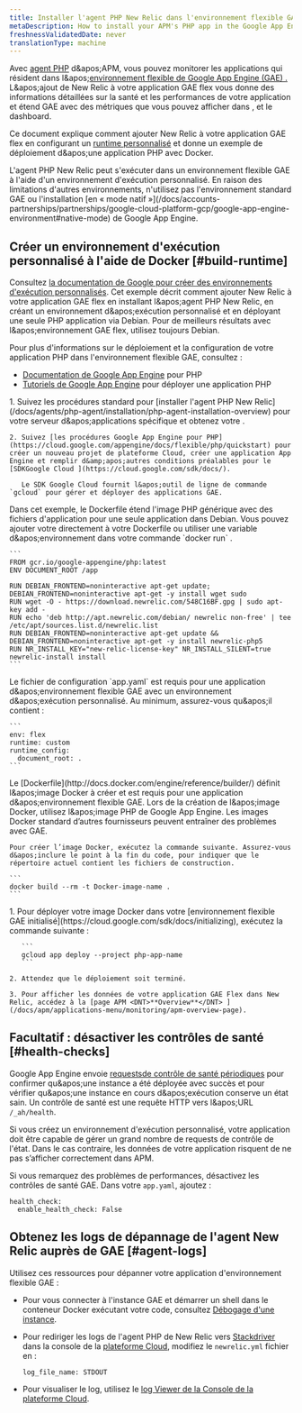 ```yaml
---
title: Installer l'agent PHP New Relic dans l'environnement flexible GAE
metaDescription: How to install your APM's PHP app in the Google App Engine (GAE) flexible environment.
freshnessValidatedDate: never
translationType: machine
---
```


Avec [agent PHP](/docs/agents/php-agent/getting-started/introduction-new-relic-php) d&amp;apos;APM, vous pouvez monitorer les applications qui résident dans l&amp;apos;[environnement flexible de Google App Engine (GAE) .](https://cloud.google.com/appengine/docs/flexible/php/) L&amp;apos;ajout de New Relic à votre application GAE flex vous donne des informations détaillées sur la santé et les performances de votre application et étend GAE avec des métriques que vous pouvez afficher dans [<InlinePopover type="apm" />](/docs/apm/new-relic-apm/getting-started/introduction-new-relic-apm), [<InlinePopover type="browser" />](/docs/browser/new-relic-browser/getting-started/introduction-new-relic-browser)et le dashboard.

Ce document explique comment ajouter New Relic à votre application GAE flex en configurant un [runtime personnalisé](https://cloud.google.com/appengine/docs/flexible/custom-runtimes/about-custom-runtimes) et donne un exemple de déploiement d&amp;apos;une application PHP avec Docker.

<Callout variant="important">
  L&apos;agent PHP New Relic peut s&apos;exécuter dans un environnement flexible GAE à l&apos;aide d&apos;un environnement d&apos;exécution personnalisé. En raison des limitations d&apos;autres environnements, n&apos;utilisez pas l&apos;environnement standard GAE ou l&apos;installation [en « mode natif »](/docs/accounts-partnerships/partnerships/google-cloud-platform-gcp/google-app-engine-environment#native-mode) de Google App Engine.
</Callout>

## Créer un environnement d&apos;exécution personnalisé à l&apos;aide de Docker [#build-runtime]

Consultez [la documentation de Google pour créer des environnements d&apos;exécution personnalisés](https://cloud.google.com/appengine/docs/flexible/custom-runtimes/build). Cet exemple décrit comment ajouter New Relic à votre application GAE flex en installant l&amp;apos;agent PHP New Relic, en créant un environnement d&amp;apos;exécution personnalisé et en déployant une seule PHP application via Debian. Pour de meilleurs résultats avec l&amp;apos;environnement GAE flex, utilisez toujours Debian.

Pour plus d&apos;informations sur le déploiement et la configuration de votre application PHP dans l&apos;environnement flexible GAE, consultez :

* [Documentation de Google App Engine](https://cloud.google.com/appengine/docs/flexible/php/) pour PHP
* [Tutoriels de Google App Engine](https://cloud.google.com/appengine/docs/flexible/php/tutorials) pour déployer une application PHP

<CollapserGroup>
  <Collapser id="setup-gae" title="1. Configurer le projet GAE et installer la dépendance">
    1. Suivez les procédures standard pour [installer l&apos;agent PHP New Relic](/docs/agents/php-agent/installation/php-agent-installation-overview) pour votre serveur d&amp;apos;applications spécifique et obtenez votre <InlinePopover type="licenseKey" />.

    2. Suivez [les procédures Google App Engine pour PHP](https://cloud.google.com/appengine/docs/flexible/php/quickstart) pour créer un nouveau projet de plateforme Cloud, créer une application App Engine et remplir d&amp;apos;autres conditions préalables pour le [SDKGoogle Cloud ](https://cloud.google.com/sdk/docs/).

       Le SDK Google Cloud fournit l&apos;outil de ligne de commande `gcloud` pour gérer et déployer des applications GAE.
  </Collapser>

  <Collapser id="custom" title="2. Étendez l'image GAE pour PHP">
    Dans cet exemple, le Dockerfile étend l&apos;image PHP générique avec des fichiers d&apos;application pour une seule application dans Debian. Vous pouvez ajouter votre <InlinePopover type="licenseKey" />directement à votre Dockerfile ou utiliser une variable d&amp;apos;environnement dans votre commande `docker run` .

    ```
    FROM gcr.io/google-appengine/php:latest
    ENV DOCUMENT_ROOT /app

    RUN DEBIAN_FRONTEND=noninteractive apt-get update; DEBIAN_FRONTEND=noninteractive apt-get -y install wget sudo
    RUN wget -O - https://download.newrelic.com/548C16BF.gpg | sudo apt-key add -
    RUN echo 'deb http://apt.newrelic.com/debian/ newrelic non-free' | tee /etc/apt/sources.list.d/newrelic.list
    RUN DEBIAN_FRONTEND=noninteractive apt-get update && DEBIAN_FRONTEND=noninteractive apt-get -y install newrelic-php5
    RUN NR_INSTALL_KEY="new-relic-license-key" NR_INSTALL_SILENT=true newrelic-install install
    ```
  </Collapser>

  <Collapser id="configure-app-yaml" title="3. Configurez votre app.yaml">
    Le fichier de configuration `app.yaml` est requis pour une application d&amp;apos;environnement flexible GAE avec un environnement d&amp;apos;exécution personnalisé. Au minimum, assurez-vous qu&amp;apos;il contient :

    ```
    env: flex
    runtime: custom
    runtime_config:
      document_root: .
    ```
  </Collapser>

  <Collapser id="build-docker-image" title="4. Créez une image Docker">
    Le [Dockerfile](http://docs.docker.com/engine/reference/builder/) définit l&amp;apos;image Docker à créer et est requis pour une application d&amp;apos;environnement flexible GAE. Lors de la création de l&amp;apos;image Docker, utilisez l&amp;apos;image PHP de Google App Engine. Les images Docker standard d’autres fournisseurs peuvent entraîner des problèmes avec GAE.

    Pour créer l’image Docker, exécutez la commande suivante. Assurez-vous d&apos;inclure le point à la fin du code, pour indiquer que le répertoire actuel contient les fichiers de construction.

    ```
    docker build --rm -t Docker-image-name .
    ```
  </Collapser>

  <Collapser id="deploy-docker-image-to-gae" title="5. déployer l'image Docker dans l'environnement flexible GAE initialisé">
    1. Pour déployer votre image Docker dans votre [environnement flexible GAE initialisé](https://cloud.google.com/sdk/docs/initializing), exécutez la commande suivante :

       ```
       gcloud app deploy --project php-app-name
       ```

    2. Attendez que le déploiement soit terminé.

    3. Pour afficher les données de votre application GAE Flex dans New Relic, accédez à la [page APM <DNT>**Overview**</DNT> ](/docs/apm/applications-menu/monitoring/apm-overview-page).
  </Collapser>
</CollapserGroup>

<InstallFeedback />

## Facultatif : désactiver les contrôles de santé [#health-checks]

Google App Engine envoie [requestsde contrôle de santé périodiques](https://cloud.google.com/appengine/docs/flexible/go/configuring-your-app-with-app-yaml#health_checks) pour confirmer qu&amp;apos;une instance a été déployée avec succès et pour vérifier qu&amp;apos;une instance en cours d&amp;apos;exécution conserve un état sain. Un contrôle de santé est une requête HTTP vers l&amp;apos;URL `/_ah/health`.

Si vous créez un environnement d&apos;exécution personnalisé, votre application doit être capable de gérer un grand nombre de requests de contrôle de l&apos;état. Dans le cas contraire, les données de votre application risquent de ne pas s’afficher correctement dans APM.

Si vous remarquez des problèmes de performances, désactivez les contrôles de santé GAE. Dans votre `app.yaml`, ajoutez :

```
health_check:
  enable_health_check: False
```

## Obtenez les logs de dépannage de l&apos;agent New Relic auprès de GAE [#agent-logs]

Utilisez ces ressources pour dépanner votre application d&apos;environnement flexible GAE :

* Pour vous connecter à l&apos;instance GAE et démarrer un shell dans le conteneur Docker exécutant votre code, consultez [Débogage d&apos;une instance](https://cloud.google.com/appengine/docs/flexible/php/debugging-an-instance).

* Pour rediriger les logs de l&apos;agent PHP de New Relic vers [Stackdriver](http://cloud.google.com/logging/docs/view/logs_viewer_v2) dans la console de la [plateforme Cloud](https://cloud.google.com/compute/docs/console), modifiez le `newrelic.yml` fichier en :

  ```
  log_file_name: STDOUT
  ```

* Pour visualiser le log, utilisez le [log Viewer de la Console de la plateforme Cloud](https://cloud.google.com/appengine/docs/flexible/php/writing-application-logs).